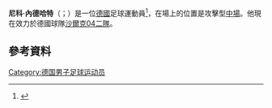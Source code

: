 '''尼科·內德哈特'''（{{lang-de|Nico Neidhart}}；{{bd|1994年|9月27日}}）是一位[[德國|德國]]足球運動員<ref>{{cite web | url = http://www.kicker.de/news/fussball/3liga/vereine/3-liga/2012-13/vfl-osnabrueck-45/73805/spieler_neidhart-nico.html | title = Neidhart, Nico | language = de | publisher = kicker.de | accessdate = 14 December 2012 | archive-date = 2015-08-07 | archive-url = https://web.archive.org/web/20150807044138/http://www.kicker.de/news/fussball/3liga/vereine/3-liga/2012-13/vfl-osnabrueck-45/73805/spieler_neidhart-nico.html | dead-url = no }}</ref>，在場上的位置是攻擊型[[中場|中場]]。他現在效力於德國球隊[[沙爾克04二隊|沙爾克04二隊]]。
==參考資料==
{{Reflist}}

{{DEFAULTSORT: Neidhart, Nico}}
[[Category:德国男子足球运动员|Category:德国男子足球运动员]]

{{Sport-bio-stub}}